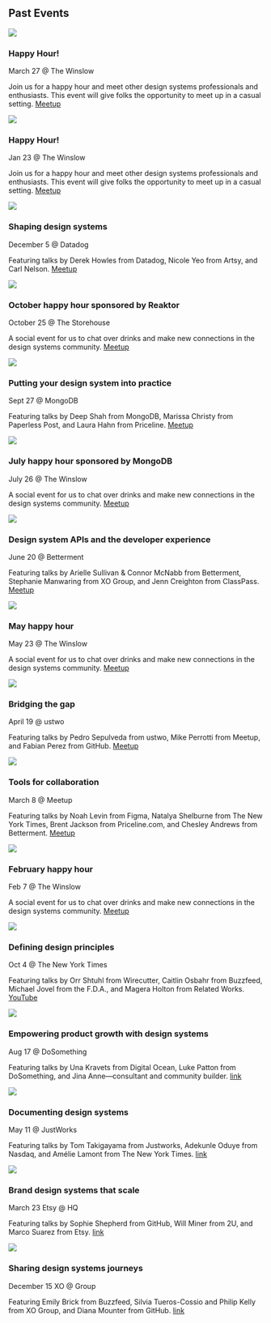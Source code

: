 

## Past Events

<Cards>

![](https://user-images.githubusercontent.com/334891/45930307-7c51c500-bf2c-11e8-97ce-0e1c2231c76f.jpg)

### Happy Hour!

March 27 @ The Winslow

Join us for a happy hour and meet other design systems professionals and enthusiasts. This event will give folks the opportunity to meet up in a casual setting.
[Meetup](https://www.meetup.com/NYC-Design-Systems-Coalition/events/259942025/)


![](https://user-images.githubusercontent.com/334891/41512111-a336b338-7251-11e8-93b8-7371c8e50a39.JPG)

### Happy Hour!

Jan 23 @ The Winslow

Join us for a happy hour and meet other design systems professionals and enthusiasts. This event will give folks the opportunity to meet up in a casual setting.
[Meetup](https://www.meetup.com/NYC-Design-Systems-Coalition/events/257976364/)


![](https://user-images.githubusercontent.com/334891/50564566-e16b4280-0cf3-11e9-8804-1a57fb157aa0.jpg)

### Shaping design systems

December 5 @ Datadog

Featuring talks by Derek Howles from Datadog, Nicole Yeo from Artsy, and Carl Nelson.
[Meetup](https://www.meetup.com/NYC-Design-Systems-Coalition/events/255728499/)


![](https://user-images.githubusercontent.com/334891/50576129-e1913e00-0dd8-11e9-8cb6-21df4b5803f6.jpg)

### October happy hour sponsored by Reaktor

October 25 @ The Storehouse

A social event for us to chat over drinks and make new connections in the design systems community.
[Meetup](https://www.meetup.com/NYC-Design-Systems-Coalition/events/254919672/)


![](https://user-images.githubusercontent.com/334891/47277051-0e7bd600-d58a-11e8-93ab-94857ada089e.jpg)

### Putting your design system into practice

Sept 27 @ MongoDB

Featuring talks by Deep Shah from MongoDB, Marissa Christy from Paperless Post, and Laura Hahn from Priceline.
[Meetup](https://www.meetup.com/NYC-Design-Systems-Coalition/events/254103852/)


![](https://user-images.githubusercontent.com/334891/45930307-7c51c500-bf2c-11e8-97ce-0e1c2231c76f.jpg)

### July happy hour sponsored by MongoDB

July 26 @ The Winslow

A social event for us to chat over drinks and make new connections in the design systems community.
[Meetup](https://www.meetup.com/NYC-Design-Systems-Coalition/events/251864317/)


![](https://user-images.githubusercontent.com/334891/43049316-62e7f4d0-8dc3-11e8-9a67-588147a71178.jpg)

### Design system APIs and the developer experience

June 20 @ Betterment

Featuring talks by Arielle Sullivan & Connor McNabb from Betterment, Stephanie Manwaring from XO Group, and Jenn Creighton from ClassPass.
[Meetup](https://www.meetup.com/NYC-Design-Systems-Coalition/events/251191026/)


![](https://user-images.githubusercontent.com/334891/41512111-a336b338-7251-11e8-93b8-7371c8e50a39.JPG)

### May happy hour

May 23 @ The Winslow

A social event for us to chat over drinks and make new connections in the design systems community.
[Meetup](https://www.meetup.com/NYC-Design-Systems-Coalition/events/249908974/)


![](https://user-images.githubusercontent.com/334891/43049909-f3c894d2-8dcd-11e8-9722-298088313767.jpg)

### Bridging the gap

April 19 @ ustwo

Featuring talks by Pedro Sepulveda from ustwo, Mike Perrotti from Meetup, and Fabian Perez from GitHub.
[Meetup](https://www.meetup.com/NYC-Design-Systems-Coalition/events/247693556/)


![](https://user-images.githubusercontent.com/334891/38999259-66174c58-43bf-11e8-8ee2-4ec1a6fc136c.jpg)

### Tools for collaboration

March 8 @ Meetup

Featuring talks by Noah Levin from Figma, Natalya Shelburne from The New York Times, Brent Jackson from Priceline.com, and Chesley Andrews from Betterment.
[Meetup](https://www.meetup.com/NYC-Design-Systems-Coalition/events/247534331/)


![](https://user-images.githubusercontent.com/334891/36069622-7d3d42fe-0ebb-11e8-966e-7cd99aa1f925.jpg)

### February happy hour

Feb 7 @ The Winslow

A social event for us to chat over drinks and make new connections in the design systems community.
[Meetup](https://www.meetup.com/NYC-Design-Systems-Coalition/events/247261426/)



![](https://user-images.githubusercontent.com/334891/35812571-627904d6-0a5f-11e8-942a-8e0f7e28af58.jpg)

### Defining design principles

Oct 4 @ The New York Times

Featuring talks by Orr Shtuhl from Wirecutter, Caitlin Osbahr from Buzzfeed, Michael Jovel from the F.D.A., and Magera Holton from Related Works.
[YouTube](https://youtu.be/VtTbIXnq24k)


![](/2017-08-DSC-DoSomething-7739.jpg)

### Empowering product growth with design systems

Aug 17 @ DoSomething

Featuring talks by Una Kravets from Digital Ocean, Luke Patton from DoSomething, and Jina Anne—consultant and community builder.
[link](/2017-august)


![](/may-speaker-photo2.jpg)

### Documenting design systems

May 11 @ JustWorks

Featuring talks by Tom Takigayama from Justworks, Adekunle Oduye from Nasdaq, and Amélie Lamont from The New York Times.
[link](/2017-may)


![](/DSC-02Etsy-4469.jpg)

### Brand design systems that scale

March 23 Etsy @ HQ

Featuring talks by Sophie Shepherd from GitHub, Will Miner from 2U, and Marco Suarez from Etsy.
[link](/2017-march)


![](/video-thumbnail.jpg)

### Sharing design systems journeys

December 15 XO @ Group

Featuring Emily Brick from Buzzfeed, Silvia Tueros-Cossio and Philip Kelly from XO Group, and Diana Mounter from GitHub.
[link](/2016-december)

</Cards>

